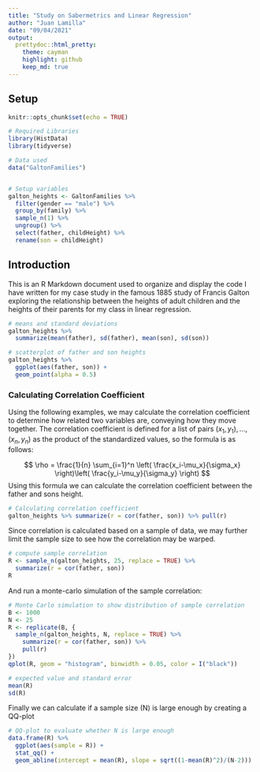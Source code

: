 ```yaml
---
title: "Study on Sabermetrics and Linear Regression"
author: "Juan Lamilla"
date: "09/04/2021"
output:
  prettydoc::html_pretty:
    theme: cayman
    highlight: github
    keep_md: true
---
```


## Setup

```r
knitr::opts_chunk$set(echo = TRUE)

# Required Libraries
library(HistData)
library(tidyverse)

# Data used
data("GaltonFamilies")


# Setup variables
galton_heights <- GaltonFamilies %>%
  filter(gender == "male") %>%
  group_by(family) %>%
  sample_n(1) %>%
  ungroup() %>%
  select(father, childHeight) %>%
  rename(son = childHeight)
```

## Introduction

This is an R Markdown document used to organize and display the code I have written for my case study in the famous 1885 study of Francis Galton exploring the relationship between the heights of adult children and the heights of their parents for my class in linear regression. 

```r
# means and standard deviations
galton_heights %>%
  summarize(mean(father), sd(father), mean(son), sd(son))
```

```r
# scatterplot of father and son heights
galton_heights %>%
  ggplot(aes(father, son)) +
  geom_point(alpha = 0.5)
```

### Calculating Correlation Coefficient

Using the following examples, we may calculate the correlation coefficient to determine how related two variables are, conveying how they move together. The correlation coefficient is defined for a list of pairs $(x_1, y_1), \dots, (x_n,y_n)$ as the product of the standardized values, so the formula is as follows:

$$
\rho = \frac{1}{n} \sum_{i=1}^n \left( \frac{x_i-\mu_x}{\sigma_x} \right)\left( \frac{y_i-\mu_y}{\sigma_y} \right)
$$
Using this formula we can calculate the correlation coefficient between the father and sons height.

```r
# Calculating correlation coefficient
galton_heights %>% summarize(r = cor(father, son)) %>% pull(r)
```

Since correlation is calculated based on a sample of data, we may further limit the sample size to see how the correlation may be warped.

```r
# compute sample correlation
R <- sample_n(galton_heights, 25, replace = TRUE) %>%
  summarize(r = cor(father, son))
R
```

And run a monte-carlo simulation of the sample correlation:

```r
# Monte Carlo simulation to show distribution of sample correlation
B <- 1000
N <- 25
R <- replicate(B, {
  sample_n(galton_heights, N, replace = TRUE) %>%
    summarize(r = cor(father, son)) %>%
    pull(r)
})
qplot(R, geom = "histogram", binwidth = 0.05, color = I("black"))
```

```r
# expected value and standard error
mean(R)
sd(R)
```

Finally we can calculate if a sample size (N) is large enough by creating a QQ-plot

```r
# QQ-plot to evaluate whether N is large enough
data.frame(R) %>%
  ggplot(aes(sample = R)) +
  stat_qq() +
  geom_abline(intercept = mean(R), slope = sqrt((1-mean(R)^2)/(N-2)))
```


